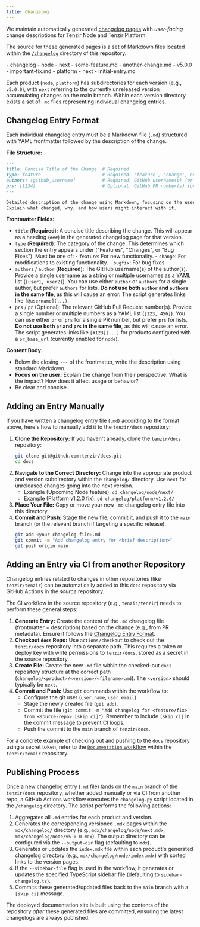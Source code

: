 ```yaml
---
title: Changelog
---
```


We maintain automatically generated [changelog pages](../../../changelog/) with
*user-facing* change descriptions for Tenzir Node and Tenzir Platform.

The source for these generated pages is a set of Markdown files located within
the [`/changelog`](https://github.com/tenzir/docs/tree/main/changelog)
directory of this repository.


<FileTree>
- changelog
  - node
    - next
      - some-feature.md
      - another-change.md
    - v5.0.0
      - important-fix.md
  - platform
    - next
      - initial-entry.md
</FileTree>

Each product (`node`, `platform`) has subdirectories for each version (e.g.,
`v5.0.0`), with `next` referring to the currently unreleased version
accumulating changes on the main branch. Within each version directory exists a
set of `.md` files representing individual changelog entries.

## Changelog Entry Format

Each individual changelog entry must be a Markdown file (`.md`) structured with
YAML frontmatter followed by the description of the change.

**File Structure:**

```markdown
---
title: Concise Title of the Change  # Required
type: feature                       # Required: 'feature', 'change', or 'bugfix'
authors: [github_username]          # Required: GitHub username(s) (or use 'author')
prs: [1234]                         # Optional: GitHub PR number(s) (or use 'pr')
---

Detailed description of the change using Markdown, focusing on the user impact.
Explain what changed, why, and how users might interact with it.
```

**Frontmatter Fields:**

- `title` (**Required**): A concise title describing the change. This will
    appear as a heading (`###`) in the generated changelog page for that
    version.
- `type` (**Required**): The category of the change. This determines which
    section the entry appears under ("Features", "Changes", or "Bug Fixes").
    Must be one of:
       - `feature`: For new functionality.
       - `change`: For modifications to existing functionality.
       - `bugfix`: For bug fixes.
- `authors` / `author` (**Required**): The GitHub username(s) of the
    author(s). Provide a single username as a string or multiple usernames as a
    YAML list (`[user1, user2]`). You can use either `author` or `authors` for
    a single author, but prefer `authors` for lists. **Do not use both `author`
    and `authors` in the same file**, as this will cause an error. The script
    generates links like `[@username](...)`.
- `prs` / `pr` (Optional): The relevant GitHub Pull Request number(s). Provide
    a single number or multiple numbers as a YAML list (`[123, 456]`). You can
    use either `pr` or `prs` for a single PR number, but prefer `prs` for
    lists. **Do not use both `pr` and `prs` in the same file**, as this will
    cause an error. The script generates links like `[#123](...)` for products
    configured with a `pr_base_url` (currently enabled for `node`).

**Content Body:**

- Below the closing `---` of the frontmatter, write the description using
    standard Markdown.
- **Focus on the user:** Explain the change from their perspective. What is
    the impact? How does it affect usage or behavior?
- Be clear and concise.

## Adding an Entry Manually

If you have written a changelog entry file (`.md`) according to the format
above, here's how to manually add it to the `tenzir/docs` repository:


<Steps>

1. **Clone the Repository:** If you haven't already, clone the `tenzir/docs`
   repository:
   ```bash
   git clone git@github.com:tenzir/docs.git
   cd docs
   ```
2. **Navigate to the Correct Directory:** Change into the appropriate product and
   version subdirectory within the `changelog/` directory. Use `next` for
   unreleased changes going into the next version.
    - Example (Upcoming Node feature): `cd changelog/node/next/`
    - Example (Platform v1.2.0 fix): `cd changelog/platform/v1.2.0/`
3. **Place Your File:** Copy or move your new `.md` changelog entry file into
   this directory.
4. **Commit and Push:** Stage the new file, commit it, and push it to the `main`
   branch (or the relevant branch if targeting a specific release).
    ```bash
    git add <your-changelog-file>.md
    git commit -m "Add changelog entry for <brief description>"
    git push origin main
    ```

</Steps>


## Adding an Entry via CI from another Repository

Changelog entries related to changes in other repositories (like
`tenzir/tenzir`) can be automatically added to this `docs` repository via GitHub
Actions in the *source* repository.

The CI workflow in the source repository (e.g., `tenzir/tenzir`) needs to
perform these general steps:

<Steps>

1. **Generate Entry:** Create the content of the `.md` changelog file
   (frontmatter + description) based on the change (e.g., from PR metadata).
   Ensure it follows the [Changelog Entry Format](#changelog-entry-format).
2. **Checkout `docs` Repo:** Use `actions/checkout` to check out the
   `tenzir/docs` repository into a separate path. This requires a token or
   deploy key with write permissions to `tenzir/docs`, stored as a secret in the
   source repository.
3. **Create File:** Create the new `.md` file within the checked-out `docs`
   repository structure at the correct path
   (`changelog/<product>/<version>/<filename>.md`). The `<version>` should
   typically be `next`.
4. **Commit and Push:** Use `git` commands within the workflow to:
    - Configure the git user (`user.name`, `user.email`).
    - Stage the newly created file (`git add`).
    - Commit the file (`git commit -m "Add changelog for <feature/fix> from <source-repo> [skip ci]"`).
      Remember to include `[skip ci]` in the commit message to prevent CI loops.
    - Push the commit to the `main` branch of `tenzir/docs`.

</Steps>

For a concrete example of checking out and pushing to the `docs` repository
using a secret token, refer to the [`Documentation`
workflow](https://github.com/tenzir/tenzir/blob/main/.github/workflows/documentation.yaml)
within the `tenzir/tenzir` repository.

## Publishing Process

Once a new changelog entry (`.md` file) lands on the `main` branch of the
`tenzir/docs` repository, whether added manually or via CI from another repo, a
GitHub Actions workflow  executes the `changelog.py` script located in the
`/changelog` directory. The script performs the following actions:

<Steps>

1. Aggregates all `.md` entries for each product and version.
2. Generates the corresponding versioned `.mdx` pages within the
   `mdx/changelog/` directory (e.g., `mdx/changelog/node/next.mdx`,
   `mdx/changelog/node/v5-0-0.mdx`). The output directory can be configured via
   the `--output-dir` flag (defaulting to `mdx`).
3. Generates or updates the `index.mdx` file within each product's generated
   changelog directory (e.g., `mdx/changelog/node/index.mdx`) with sorted
   links to the version pages.
4. If the `--sidebar-file` flag is used in the workflow, it generates or
   updates the specified TypeScript sidebar file (defaulting to
   `sidebar-changelog.ts`).
5. Commits these generated/updated files back to the `main` branch with a
   `[skip ci]` message.

</Steps>

The deployed documentation site is built using the contents of the repository
*after* these generated files are committed, ensuring the latest changelogs are
always published.
